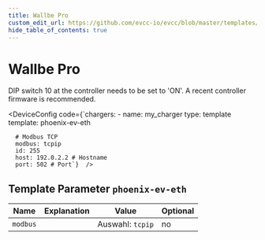 ```yaml
---
title: Wallbe Pro
custom_edit_url: https://github.com/evcc-io/evcc/blob/master/templates/definition/charger/phoenix-ev-eth.yaml
hide_table_of_contents: true
---
```



# Wallbe Pro

<DeviceFeatures features="mA,rfid,sponsorship" />

DIP switch 10 at the controller needs to be set to 'ON'. A recent controller firmware is recommended.


<DeviceConfig code={`chargers:
    - name: my_charger
      type: template
      template: phoenix-ev-eth
      
      # Modbus TCP
      modbus: tcpip
      id: 255
      host: 192.0.2.2 # Hostname
      port: 502 # Port`}  />

## Template Parameter `phoenix-ev-eth`

| Name | Explanation | Value | Optional |
|-----------|-------------|-------|----------|
| `modbus` |  | Auswahl: `tcpip` | no |

<SponsorshipRequired />

